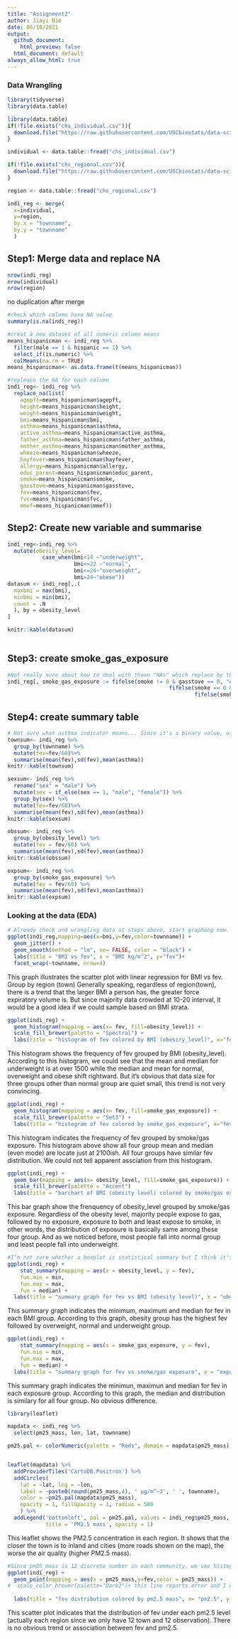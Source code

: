 ```yaml
---
title: "Assignment2"
author: Jiayi Nie
date: 06/10/2021
output:
  github_document:
    html_preview: false
  html_document: default
always_allow_html: true
---
```


### Data Wrangling

```r
library(tidyverse)
library(data.table)

```


```r
library(data.table)
if(!file.exists("chs_individual.csv")){
  download.file("https://raw.githubusercontent.com/USCbiostats/data-science-data/master/01_chs/chs_individual.csv", "chs_individual.csv", method="libcurl", timeout = 60)
}

individual <- data.table::fread("chs_individual.csv")

if(!file.exists("chs_regional.csv")){
  download.file("https://raw.githubusercontent.com/USCbiostats/data-science-data/master/01_chs/chs_regional.csv", "chs_regional.csv", method="libcurl", timeout = 60)
}

region <- data.table::fread("chs_regional.csv")

```

```r
indi_reg <- merge(
  x=individual,
  y=region,
  by.x = "townname",
  by.y = "townname"
  )

```

## Step1: Merge data and replace NA

```r
nrow(indi_reg)
nrow(individual)
nrow(region)

```

no duplication after merge

```r
#check which column have NA value
summary(is.na(indi_reg))

#creat a new dataset of all numeric column means
means_hispanicman <- indi_reg %>%
  filter(male == 1 & hispanic == 1) %>%
  select_if(is.numeric) %>%
  colMeans(na.rm = TRUE)
means_hispanicman<- as.data.frame(t(means_hispanicman))

#repleace the NA for each column
indi_reg<- indi_reg %>%
  replace_na(list(
    agepft=means_hispanicman$agepft,
    height=means_hispanicman$height,
    weight=means_hispanicman$weight,
    bmi=means_hispanicman$bmi,
    asthma=means_hispanicman$asthma,
    active_asthma=means_hispanicman$active_asthma,
    father_asthma=means_hispanicman$father_asthma,
    mother_asthma=means_hispanicman$mother_asthma,
    wheeze=means_hispanicman$wheeze,
    hayfever=means_hispanicman$hayfever,
    allergy=means_hispanicman$allergy,
    educ_parent=means_hispanicman$educ_parent,
    smoke=means_hispanicman$smoke,
    gasstove=means_hispanicman$gasstove,
    fev=means_hispanicman$fev,
    fvc=means_hispanicman$fvc,
    mmef=means_hispanicman$mmef))
```

## Step2: Create new variable and summarise

```r
indi_reg<-indi_reg %>%
  mutate(obesity_level=
           case_when(bmi<14 ~"underweight",
                     bmi<=22 ~"normal",
                     bmi<=24~"overweight",
                     bmi>24~"obese"))
datasum <- indi_reg[,.(
  maxbmi = max(bmi),
  minbmi = min(bmi),
  count = .N
  ), by = obesity_level
]

knitr::kable(datasum)
  
```


## Step3: create smoke_gas_exposure

```r
#Not really sure about how to deal with those "NAs" which replace by the mean at step 2 but since they are not equal to 0 treat them as exposed. 
indi_reg[, smoke_gas_exposure := fifelse(smoke != 0 & gasstove == 0, "expose to smoke",
                                                   fifelse(smoke == 0 & gasstove != 0, "expose to gas",
                                                           fifelse(smoke == 0 & gasstove == 0, "no exposure","expose to both")))]

```

## Step4: create summary table

```r
# Not sure what asthma indicator means... Since it's a binary value, use mean to get asthma proportion for each variable
townsum<- indi_reg %>%
  group_by(townname) %>%
  mutate(fev=fev/60)%>%
  summarise(mean(fev),sd(fev),mean(asthma))
knitr::kable(townsum)

sexsum<- indi_reg %>%
  rename("sex" = "male") %>%
  mutate(sex = if_else(sex == 1, "male", "female")) %>%
  group_by(sex) %>%
  mutate(fev=fev/60)%>%
  summarise(mean(fev),sd(fev),mean(asthma))
knitr::kable(sexsum)

obssum<- indi_reg %>%
  group_by(obesity_level) %>%
  mutate(fev = fev/60) %>%
  summarise(mean(fev),sd(fev),mean(asthma))
knitr::kable(obssum)

expsum<- indi_reg %>%
  group_by(smoke_gas_exposure) %>%
  mutate(fev = fev/60) %>%
  summarise(mean(fev),sd(fev),mean(asthma))
knitr::kable(expsum)
```


### Looking at the data (EDA)

```r
# Already check and wrangling data at steps above, start graphong now.
ggplot(indi_reg,mapping=aes(x=bmi,y=fev,color=townname)) +
  geom_jitter() +
  geom_smooth(method = "lm", se= FALSE, color = "black") +
  labs(title = "BMI vs fev", x = "BMI kg/m^2", y="fev")+
  facet_wrap(~townname, nrow=4)


```
This graph illustrates the scatter plot with linear regression for BMI vs fev. Group by region (town)
Generally speaking, regardless of region(town), there is a trend that the larger BMI a person has, the greater force expiratory volume is. But since majority data crowded at 10-20 interval, it would be a good idea if we could sample based on BMI strata.

```r
ggplot(indi_reg) +
  geom_histogram(mapping = aes(x= fev, fill=obesity_level)) +
  scale_fill_brewer(palette = "Spectral") +
  labs(title = "histogram of fev colored by BMI (obesiry_level)", x="fev")
```
This histogram shows the frequency of fev grouped by BMI (obesity_level).
According to this histogram, we could see that the mean and median for underweight is at over 1500 while the median and mean for normal, overweight and obese shift rightward. But it's obvious that data size for three groups other than normal group are quiet small, this trend is not very convincing. 

```r
ggplot(indi_reg) +
  geom_histogram(mapping = aes(x= fev, fill=smoke_gas_exposure)) +
  scale_fill_brewer(palette = "Set3") +
  labs(title = "histogram of fev colored by smoke_gas_exposure", x="fev")
```
This histogram indicates the frequency of fev grouped by smoke/gas exposure.
This histogram above show all four group mean and median (even mode) are locate just at 2100ish. All four groups have similar fev distribution. We could not tell apparent assciation from this histogram.

```r
ggplot(indi_reg) +
  geom_bar(mapping = aes(x= obesity_level, fill=smoke_gas_exposure)) +
  scale_fill_brewer(palette = "Accent")
  labs(title = "barchart of BMI (obesity level) colored by smoke/gas exposure", x="BMI")

```
This bar graph show the frenquency of obesity_level grouped by smoke/gas exposure. Regardless of the obesity level, majority people expose to gas, followed by no exposure, exposure to both and least expose to smoke, in other words, the distribution of exposure is basically same among these four group. And as we noticed before, most people fall into normal group and least people fall into underweight.

```r
#I‘m not sure whether a boxplot is statistical summary but I think it's equivalent to stat_summary
ggplot(indi_reg) + 
    stat_summary(mapping = aes(x = obesity_level, y = fev),
    fun.min = min,
    fun.max = max,
    fun = median) +
  labs(title = "summary graph for fev vs BMI (obesity level)", x = "obesity_level", y ="fev")
```
This summary graph indicates the minimum, maximum and median for fev in each BMI group.
According to this graph, obesity group has the highest fev followed by overweight, normal and underweight group.

```r
ggplot(indi_reg) + 
    stat_summary(mapping = aes(x = smoke_gas_exposure, y = fev),
    fun.min = min,
    fun.max = max,
    fun = median) +
  labs(title = "summary graph for fev vs smoke/gas exposure", x = "exposure status", y ="fev")
```
This summary graph indicates the minimun, maximun and median for fev in each exposure group.
According to this graph, the median and distribution is similary for all four group. No obvious difference.

```r
library(leaflet)

mapdata <- indi_reg %>%
  select(pm25_mass, lon, lat, townname)

pm25.pal <- colorNumeric(palette = "Reds", domain = mapdata$pm25_mass)


leaflet(mapdata) %>%
  addProviderTiles('CartoDB.Positron') %>%
  addCircles(
    lat = ~lat, lng = ~lon,
    label = ~paste0(round(pm25_mass,4), ' µg/m^−3', ' ', townname),
    color = ~pm25.pal(mapdata$pm25_mass),
    opacity = 1, fillOpacity = 1, radius = 500
    ) %>%
  addLegend('bottomleft', pal = pm25.pal, values = indi_reg$pm25_mass,
            title = 'PM2.5 mass', opacity = 1)

```
This leaflet shows the PM2.5 concentration in each region. It shows that the closer the town is to inland and cities (more roads shown on the map), the worse the air quality (higher PM2.5 mass).


```r
#Since pm25_mass is 12 discrete number in each community, we use histogram to fill
ggplot(indi_reg) +
  geom_point(mapping = aes(x = pm25_mass,y=fev,color = pm25_mass)) +
#  scale_color_brewer(palette="Dark2")+ this line reports error and I don't know why... seems like pm24_mass is a discrete scale but the palette is continous... it works on the example websit (ref: http://www.sthda.com/english/wiki/ggplot2-colors-how-to-change-colors-automatically-and-manually#change-colors-by-groups) I don't know what's the difference...
  
  labs(title = "fev distribution colored by pm2.5 mass", x= "pm2.5", y = "fev")

```
This scatter plot indicates that the distribution of fev under each pm2.5 level (actually each region since we only have 12 town and 12 observation). There is no obvious trend or association between fev and pm2.5.
